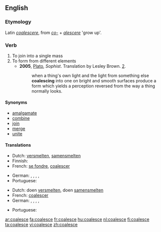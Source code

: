 ==English==

===Etymology===
Latin ''[[coalescere]]'', from ''[[co-]]'' + ''[[alescere]]'' 'grow up'.

===Verb===
{{en-verb|coalesc|ing}}

# To join into a single mass
# To form from different elements
#* '''2005''', [[w:Plato|Plato]], ''Sophist''.  Translation by Lesley Brown. [[w:Stephanus pagination|2]].
#*: when a thing's own light and the light from something else '''coalescing''' into one on bright and smooth surfaces produce a form which yields a perception reversed from the way a thing normally looks.

====Synonyms====
* [[amalgamate]]
* [[combine]]
* [[join]]
* [[merge]]
* [[unite]]

====Translations====
{{trans-top|to join into a single mass}}
* Dutch: [[versmelten]], [[samensmelten]]
* Finnish: {{t-|fi|yhdistyä}}
* French: [[se fondre]], [[coalescer]]
{{trans-mid}}
* German: {{t+|de|zusammenfließen}}, {{t+|de|zusammenfügen}}, {{t+|de|zusammenwachsen}}, {{t+|de|vereinigen}}, {{t+|de|verschmelzen}}
* Portuguese: {{t-|pt|coalescer}}
{{trans-bottom}}

{{trans-top|to form from different elements}}
* Dutch: doen [[versmelten]], doen [[samensmelten]]
* French: [[coalescer]]
* German: {{t+|de|zusammenfließen}}, {{t+|de|zusammenfügen}}, {{t+|de|zusammenwachsen}}, {{t+|de|vereinigen}}, {{t+|de|verschmelzen}}
{{trans-mid}}
* Portuguese: {{t-|pt|coalescer}}
{{trans-bottom}}

{{checktrans}}

[[ar:coalesce]]
[[fa:coalesce]]
[[fr:coalesce]]
[[hu:coalesce]]
[[nl:coalesce]]
[[fi:coalesce]]
[[ta:coalesce]]
[[vi:coalesce]]
[[zh:coalesce]]